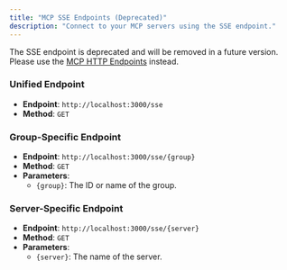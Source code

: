 ```yaml
---
title: "MCP SSE Endpoints (Deprecated)"
description: "Connect to your MCP servers using the SSE endpoint."
---
```


The SSE endpoint is deprecated and will be removed in a future version. Please use the [MCP HTTP Endpoints](/api-reference/mcp-http) instead.

### Unified Endpoint

- **Endpoint**: `http://localhost:3000/sse`
- **Method**: `GET`

### Group-Specific Endpoint

- **Endpoint**: `http://localhost:3000/sse/{group}`
- **Method**: `GET`
- **Parameters**:
  - `{group}`: The ID or name of the group.

### Server-Specific Endpoint

- **Endpoint**: `http://localhost:3000/sse/{server}`
- **Method**: `GET`
- **Parameters**:
  - `{server}`: The name of the server.

